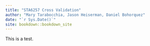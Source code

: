 ```yaml
---
title: "STA6257 Cross Validation"
author: "Mary Tarabocchia, Jason Heiserman, Daniel Bohorquez"
date: "`r Sys.Date()`"
site: bookdown::bookdown_site
---
```

This is a test.
